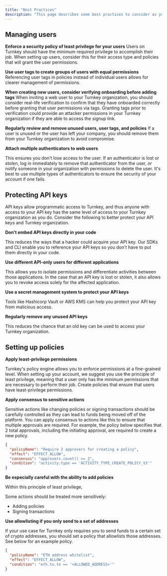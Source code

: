 ```yaml
---
title: "Best Practices"
description: "This page describes some best practices to consider as you set up users and policies while getting ready for production."
---
```


## Managing users

**Enforce a security policy of least privilege for your users**
 Users on Turnkey should have the minimum required privilege to accomplish their job. When setting up users, consider this for their access type and policies that will grant the user permissions.

**Use user tags to create groups of users with equal permissions**
Referencing user tags in policies instead of individual users allows for clearer management of permissions.

**When creating new users, consider verifying onboarding before adding tags**
When inviting a web user to your Turnkey organization, you should consider real-life verification to confirm that they have onboarded correctly before granting that user permissions via tags. Granting tags prior to verification could provide an attacker permissions in your Turnkey organization if they are able to access the signup link.

**Regularly review and remove unused users, user tags, and policies**
If a user is unused or the user has left your company, you should remove them from your Turnkey organization to avoid compromise.

**Attach multiple authenticators to web users**

This ensures you don't lose access to the user. If an authenticator is lost or stolen, log in immediately to remove that authenticator from the user, or notify someone in your organization with permissions to delete the user. It's best to use multiple types of authenticators to ensure the security of your account if one fails.

## Protecting API keys

API keys allow programmatic access to Turnkey, and thus anyone with access to your API key has the same level of access to your Turnkey organization as you do. Consider the following to better protect your API keys and Turnkey organization.

**Don't embed API keys directly in your code**

This reduces the ways that a hacker could acquire your API key. Our SDKs and CLI enable you to reference your API keys so you don't have to put them directly in your code.

**Use different API-only users for different applications**

This allows you to isolate permissions and differentiate activities between those applications. In the case that an API key is lost or stolen, it also allows you to revoke access solely for the affected application.

**Use a secret management system to protect your API keys**

Tools like Hashicorp Vault or AWS KMS can help you protect your API key from malicious access.

**Regularly remove any unused API keys**

This reduces the chance that an old key can be used to access your Turnkey organization.

## Setting up policies

**Apply least-privilege permissions**

Turnkey's policy engine allows you to enforce permissions at a fine-grained level. When setting up your account, we suggest you use the principle of least privilege, meaning that a user only has the minimum permissions that are necessary to perform their job. Create policies that ensure that users have least-privilege permissions.

**Apply consensus to sensitive actions**

Sensitive actions like changing policies or signing transactions should be carefully controlled as they can lead to funds being moved off of the platform. You can apply consensus to actions like this to ensure that multiple approvals are required. For example, the policy below specifies that 2 total approvals, including the initiating approval, are required to create a new policy.

```json
{
  "policyName": "Require 2 approvers for creating a policy",
  "effect": "EFFECT_ALLOW",
  "consensus": "approvers.count() >= 2",
  "condition": "activity.type == 'ACTIVITY_TYPE_CREATE_POLICY_V3'"
}
```

**Be especially careful with the ability to add policies**

Within this principle of least privilege,

Some actions should be treated more sensitively:

* Adding policies
* Signing transactions

**Use allowlisting if you only send to a set of addresses**

If your use case for Turnkey only requires you to send funds to a certain set of crypto addresses, you should set a policy that allowlists those addresses. See below for an example policy.

```json
{
  "policyName": "ETH address whitelist",
  "effect": "EFFECT_ALLOW",
  "condition": "eth.tx.to == '<ALLOWED_ADDRESS>'"
}
```
